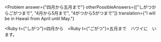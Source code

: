 
<Problem
  answer={"四月から五月まで"}
  otherPossibleAnswers={["しがつからごがつまで", "4月から5月まで", "4がつから5がつまで"]}
  translation={"I will be in Hawaii from April until May."}
>
  <Hide><Ruby t={"しがつ"}>四月</Ruby>から　<Ruby t={"ごがつ"}>五月</Ruby>まで</Hide>　ハワイに　います。
</Problem>